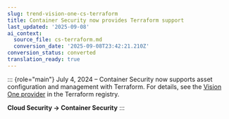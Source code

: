 ```yaml
---
slug: trend-vision-one-cs-terraform
title: Container Security now provides Terraform support
last_updated: '2025-09-08'
ai_context:
  source_file: cs-terraform.md
  conversion_date: '2025-09-08T23:42:21.210Z'
conversion_status: converted
translation_ready: true
---
```


::: {role="main"}
July 4, 2024 – Container Security now supports asset configuration and management with Terraform. For details, see the [Vision One provider](https://registry.terraform.io/providers/trendmicro/vision-one/latest) in the Terraform registry.

**Cloud Security → Container Security**
:::
